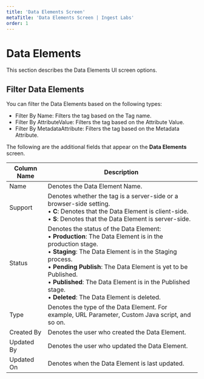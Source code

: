 ---
title: 'Data Elements Screen'
metaTitle: 'Data Elements Screen | Ingest Labs'
order: 1
---

# Data Elements
This section describes the Data Elements UI screen options.

## Filter Data Elements

You can filter the Data Elements based on the following types:

- Filter By Name: Filters the tag based on the Tag name.
- Filter By AttributeValue: Filters the tag based on the Attribute Value.
- Filter By MetadataAttribute: Filters the tag based on the Metadata Attribute.

The following are the additional fields that appear on the **Data Elements** screen.

| Column Name      | Description |
| ----------- | ----------- |
| Name      | Denotes the Data Element Name.   |
| Support   | Denotes whether the tag is a server-side or a browser-side setting. <br /> • **C**: Denotes that the Data Element is client-side. <br /> • **S**: Denotes that the Data Element is server-side. |
| Status | Denotes the status of the Data Element: <br /> • **Production**: The Data Element is in the production stage. <br /> • **Staging**: The Data Element is in the Staging process. <br /> • **Pending Publish**: The Data Element is yet to be Published. <br /> • **Published**: The Data Element is in the Published stage. <br /> • **Deleted**: The Data Element is deleted. |
| Type   | Denotes the type of the Data Element. For example, URL Parameter, Custom Java script, and so on. |
| Created By | Denotes the user who created the Data Element. |
| Updated By | Denotes the user who updated the Data Element. |
| Updated On | Denotes when the Data Element is last updated. |
